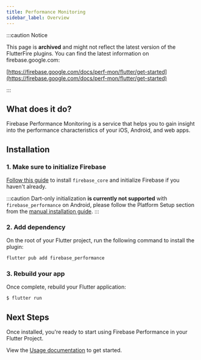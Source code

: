 ```yaml
---
title: Performance Monitoring
sidebar_label: Overview
---
```


:::caution Notice

This page is **archived** and might not reflect the latest version of the
FlutterFire plugins. You can find the latest information on
firebase.google.com:

[https://firebase.google.com/docs/perf-mon/flutter/get-started](https://firebase.google.com/docs/perf-mon/flutter/get-started)

:::

## What does it do?

Firebase Performance Monitoring is a service that helps you to gain insight into the performance characteristics of your iOS, Android, and web apps.

<YouTube id="0EHSPFvH7vk" />

## Installation

### 1. Make sure to initialize Firebase

[Follow this guide](../overview.mdx) to install `firebase_core` and initialize Firebase if you haven't already.

:::caution
Dart-only initialization **is currently not supported** with `firebase_performance` on Android,
please follow the Platform Setup section from the [manual installation guide](../manual-installation/android.mdx).
:::

### 2. Add dependency

On the root of your Flutter project, run the following command to install the plugin:

```bash
flutter pub add firebase_performance
```

### 3. Rebuild your app

Once complete, rebuild your Flutter application:

```bash
$ flutter run
```

## Next Steps

Once installed, you're ready to start using Firebase Performance in your Flutter Project.

View the [Usage documentation](usage.mdx) to get started.
